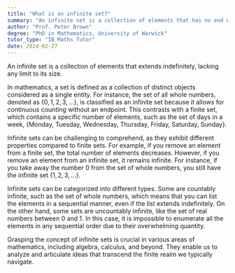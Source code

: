 ```yaml
---
title: "What is an infinite set?"
summary: "An infinite set is a collection of elements that has no end or limit in size."
author: "Prof. Peter Brown"
degree: "PhD in Mathematics, University of Warwick"
tutor_type: "IB Maths Tutor"
date: 2024-02-27
---
```


An infinite set is a collection of elements that extends indefinitely, lacking any limit to its size.

In mathematics, a set is defined as a collection of distinct objects considered as a single entity. For instance, the set of all whole numbers, denoted as $\{0, 1, 2, 3, \ldots\}$, is classified as an infinite set because it allows for continuous counting without an endpoint. This contrasts with a finite set, which contains a specific number of elements, such as the set of days in a week, $\{\text{Monday, Tuesday, Wednesday, Thursday, Friday, Saturday, Sunday}\}$.

Infinite sets can be challenging to comprehend, as they exhibit different properties compared to finite sets. For example, if you remove an element from a finite set, the total number of elements decreases. However, if you remove an element from an infinite set, it remains infinite. For instance, if you take away the number $0$ from the set of whole numbers, you still have the infinite set $\{1, 2, 3, \ldots\}$.

Infinite sets can be categorized into different types. Some are countably infinite, such as the set of whole numbers, which means that you can list the elements in a sequential manner, even if the list extends indefinitely. On the other hand, some sets are uncountably infinite, like the set of real numbers between $0$ and $1$. In this case, it is impossible to enumerate all the elements in any sequential order due to their overwhelming quantity.

Grasping the concept of infinite sets is crucial in various areas of mathematics, including algebra, calculus, and beyond. They enable us to analyze and articulate ideas that transcend the finite realm we typically navigate.
    